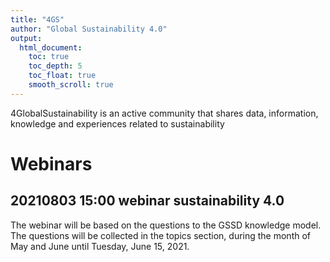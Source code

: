 ```yaml
---
title: "4GS"
author: "Global Sustainability 4.0"
output:
  html_document:
    toc: true
    toc_depth: 5
    toc_float: true
    smooth_scroll: true
---
```


4GlobalSustainability is an active community that shares data, information, knowledge and experiences related to sustainability

# Webinars
## 20210803 15:00 webinar sustainability 4.0 
The webinar will be based on the questions to the GSSD knowledge model. The questions will be collected in the topics section, during the month of May and June until Tuesday, June 15, 2021.  





